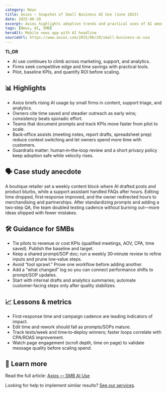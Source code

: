 ```yaml
---
category: News
title: Axios — Snapshot of Small Business AI Use (June 2025)
date: 2025-06-20
excerpt: Axios highlights adoption trends and practical uses of AI among U.S. small businesses.
tags: [News, AI, SMB]
heroAlt: Mobile news app with AI headline
sourceUrl: https://www.axios.com/2025/06/20/small-business-ai-use
---
```


**TL;DR**

- AI use continues to climb across marketing, support, and analytics.
- Firms seek competitive edge and time savings with practical tools.
- Pilot, baseline KPIs, and quantify ROI before scaling.

## 📊 Highlights

- Axios briefs rising AI usage by small firms in content, support triage, and analytics.
- Owners cite time saved and steadier outreach as early wins; consistency beats sporadic effort.
- Teams that document prompts and track KPIs move faster from pilot to scale.
- Back‑office assists (meeting notes, report drafts, spreadsheet prep) reduce context switching and let owners spend more time with customers.
- Guardrails matter: human‑in‑the‑loop review and a short privacy policy keep adoption safe while velocity rises.

## 🗣 Case study anecdote

A boutique retailer set a weekly content block where AI drafted posts and product blurbs, while a support assistant handled FAQs after hours. Editing time dropped, first‑response improved, and the owner redirected hours to merchandising and partnerships. After standardizing prompts and adding a two‑step QA, the team doubled testing cadence without burning out—more ideas shipped with fewer mistakes.

## 🛠 Guidance for SMBs

- Tie pilots to revenue or cost KPIs (qualified meetings, AOV, CPA, time saved). Publish the baseline and target.
- Keep a shared prompt/SOP doc; run a weekly 30‑minute review to refine inputs and prune low‑value steps.
- Avoid “tool sprawl.” Prove one workflow before adding another.
- Add a “what changed” log so you can connect performance shifts to prompt/SOP updates.
- Start with internal drafts and analytics summaries; automate customer‑facing steps only after quality stabilizes.

## 📈 Lessons & metrics

- First‑response time and campaign cadence are leading indicators of impact.
- Edit time and rework should fall as prompts/SOPs mature.
- Track tests/week and time‑to‑deploy winners; faster loops correlate with CPA/ROAS improvement.
- Watch page engagement (scroll depth, time on page) to validate message quality before scaling spend.

## 🔗 Learn more

Read the full article: <a href="https://www.axios.com/2025/06/20/small-business-ai-use" target="_blank" rel="noopener noreferrer">Axios — SMB AI Use</a>

Looking for help to implement similar results? <a href="/services">See our services</a>.
